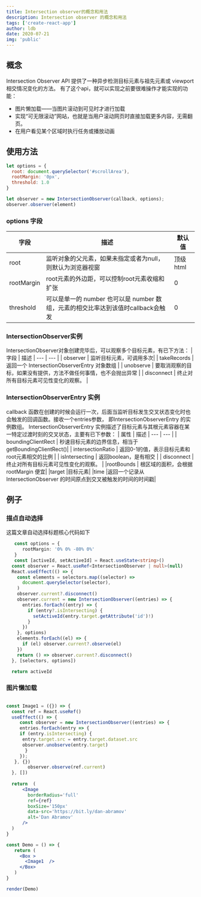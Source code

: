 ```yaml
---
title: Intersection observer的概念和用法
description: Intersection observer 的概念和用法
tags: ['create-react-app']
author: ldb
date: 2020-07-21
img: 'public'
---
```


## 概念
Intersection Observer API 提供了一种异步检测目标元素与祖先元素或 viewport 相交情况变化的方法。
有了这个api，就可以实现之前要很难操作才能实现的功能：

- 图片懒加载——当图片滚动到可见时才进行加载
- 实现“可无限滚动”网站，也就是当用户滚动网页时直接加载更多内容，无需翻页。
- 在用户看见某个区域时执行任务或播放动画

## 使用方法
```js
let options = {
  root: document.querySelector('#scrollArea'),
  rootMargin: '0px',
  threshold: 1.0
}

let observer = new IntersectionObserver(callback, options);
observer.observer(element)

```
### options 字段
| 字段 | 描述 | 默认值 | 
| --- | --- | --- |
| root | 监听对象的父元素，如果未指定或者为null，则默认为浏览器视窗| 顶级html |
| rootMargin | root元素的外边距，可以控制root元素收缩和扩张 | 0 |
| threshold | 可以是单一的 number 也可以是 number 数组，元素的相交比率达到该值时callback会触发 | 0 |

### IntersectionObserver实例
IntersectionObserver对象创建完毕后，可以观察多个目标元素，有已下方法：
| 字段 | 描述 
| --- | --- | 
| observer | 监听目标元素，可调用多次|
| takeRecords | 返回一个 IntersectionObserverEntry 对象数组 |
| unobserve | 要取消观察的目标，如果没有提供，方法不做任何事情，也不会抛出异常 | 
| disconnect | 终止对所有目标元素可见性变化的观察。 | 
### IntersectionObserverEntry 实例
callback 函数在创建的时候会运行一次，后面当监听目标发生交叉状态变化时也会触发的回调函数。接收一个entries参数， 即IntersectionObserverEntry 的实例数组。
IntersectionObserverEntry 实例描述了目标元素与其根元素容器在某一特定过渡时刻的交叉状态，主要有已下参数：
| 属性 | 描述 
| --- | --- | 
| boundingClientRect | 秒速目标元素的边界信息，相当于getBoundingClientRect()|
| intersectionRatio | 返回0-1的值，表示目标元素和root元素相交的比例 |
| isIntersecting | 	返回boolean，是有相交 | 
| disconnect | 终止对所有目标元素可见性变化的观察。 |
|rootBounds |	根区域的面积，会根据rootMargin 便宜|
|target	|目标元素|
|time	|返回一个记录从 IntersectionObserver 的时间原点到交叉被触发的时间的时间戳|

## 例子
### 描点自动选择
这篇文章自动选择标题核心代码如下

```ts  
   const options = {
      rootMargin: '0% 0% -80% 0%'
   }
   const [activeId, setActiveId] = React.useState<string>()
  const observer = React.useRef<IntersectionObserver | null>(null)
  React.useEffect(() => {
    const elements = selectors.map((selector) =>
      document.querySelector(selector),
    )
    observer.current?.disconnect()
    observer.current = new IntersectionObserver((entries) => {
      entries.forEach((entry) => {
        if (entry?.isIntersecting) {
          setActiveId(entry.target.getAttribute('id')!)
        }
      })
    }, options)
    elements.forEach((el) => {
      if (el) observer.current?.observe(el)
    })
    return () => observer.current?.disconnect()
  }, [selectors, options])

  return activeId

```
### 图片懒加载

```jsx manual=true

const Image1 = ({}) => {
  const ref = React.useRef()
  useEffect(() => {
     const observer = new IntersectionObserver((entries) => {
     entries.forEach(entry => {
     if (entry.isIntersecting) {
      entry.target.src = entry.target.dataset.src
      observer.unobserve(entry.target)
       }
     });
   }, {})
        observer.observe(ref.current)
  }, [])
   
  return  (
      <Image
        borderRadius='full'
        ref={ref}
        boxSize='150px'
        data-src='https://bit.ly/dan-abramov'
        alt='Dan Abramov'
      />
  )
}

const Demo = () => {
   return (
     <Box >
       <Image1  />
     </Box>
   )
}

render(Demo)
```

